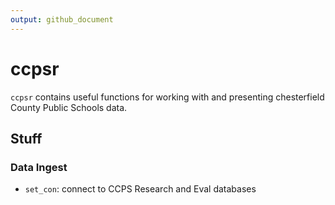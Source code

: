 ```yaml
---
output: github_document
---
```


# ccpsr

`ccpsr` contains useful functions for working with and presenting chesterfield County Public Schools data.

## Stuff

### Data Ingest

- `set_con`: connect to CCPS Research and Eval databases
